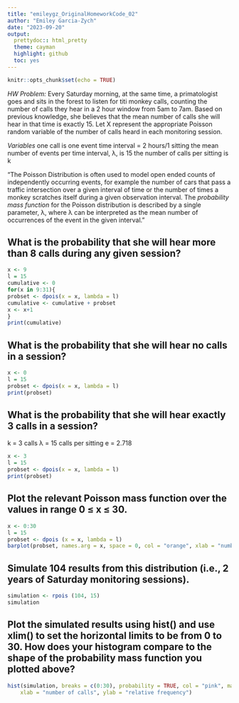 ```yaml
---
title: "emileygz_OriginalHomeworkCode_02"
author: "Emiley Garcia-Zych"
date: "2023-09-20"
output:
  prettydoc:: html_pretty
  theme: cayman
  highlight: github
  toc: yes
---
```


```r
knitr::opts_chunk$set(echo = TRUE)
```

*HW Problem:* 
Every Saturday morning, at the same time, a primatologist goes and sits in the forest to listen for titi monkey calls, counting the number of calls they hear in a 2 hour window from 5am to 7am. Based on previous knowledge, she believes that the mean number of calls she will hear in that time is exactly 15. Let X represent the appropriate Poisson random variable of the number of calls heard in each monitoring session.

*Variables*
one call is one event
time interval = 2 hours/1 sitting
the mean number of events per time interval, λ, is 15
the number of calls per sitting is k

"The Poisson Distribution is often used to model open ended counts of independently occurring events, for example the number of cars that pass a traffic intersection over a given interval of time or the number of times a monkey scratches itself during a given observation interval. The *probability mass function* for the Poisson distribution is described by a single parameter, λ, where λ can be interpreted as the mean number of occurrences of the event in the given interval."

## What is the probability that she will hear more than 8 calls during any given session?
```r
x <- 9
l = 15
cumulative <- 0
for(x in 9:31){
probset <- dpois(x = x, lambda = l)
cumulative <- cumulative + probset
x <- x+1
}
print(cumulative)
```

## What is the probability that she will hear no calls in a session?
```r
x <- 0
l = 15
probset <- dpois(x = x, lambda = l)
print(probset)
```
## What is the probability that she will hear exactly 3 calls in a session?

k = 3 calls
λ = 15 calls per sitting
e = 2.718

```r
x <- 3
l = 15
probset <- dpois(x = x, lambda = l)
print(probset)
```

## Plot the relevant Poisson mass function over the values in range 0 ≤ x ≤ 30.

```r
x <- 0:30
l = 15
probset <- dpois (x = x, lambda = l)
barplot(probset, names.arg = x, space = 0, col = "orange", xlab = "number of calls per sitting", ylab = "relative frequency", main = "Probability Mass Function") 
```

## Simulate 104 results from this distribution (i.e., 2 years of Saturday monitoring sessions).

```r
simulation <- rpois (104, 15)
simulation
```

## Plot the simulated results using hist() and use xlim() to set the horizontal limits to be from 0 to 30. How does your histogram compare to the shape of the probability mass function you plotted above?

```r
hist(simulation, breaks = c(0:30), probability = TRUE, col = "pink", main = "Number of Calls Per Sitting",
    xlab = "number of calls", ylab = "relative frequency")
```
